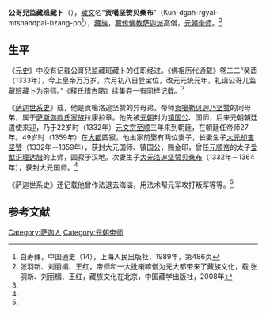 '''公哥兒监藏班藏卜'''（{{bd|1310年||1359年|}}），[[藏文|藏文]]名“'''贡噶坚赞贝桑布'''”（Kun-dgah-rgyal-mtshandpal-bzang-po<ref name=bai>白寿彝，中国通史（14），上海人民出版社，1989年，第486页</ref>），[[藏族|藏族]]，[[藏传佛教|藏传佛教]][[萨迦派|萨迦派]]高僧，[[元朝|元朝]][[帝师|帝师]]。<ref name=zhang>张羽新、刘丽楣、王红，帝师和一大批喇嘛僧为元大都带来了藏族文化，载 张羽新、刘丽楣、王红，藏族文化在北京，中国藏学出版社，2008年</ref>

==生平==
《[[元史|元史]]》中没有记载公哥兒监藏班藏卜的任职经过。《佛祖历代通载》卷二二“癸酉（1333年），今上皇帝万万岁，六月初八日登宝位，改元元统元年，礼请公哥儿监藏班藏卜为帝师。”《释氏稽古略》续集卷一有同样记载。<ref name=zhang/>

《[[萨迦世系史|萨迦世系史]]》载，他是贡噶洛追坚赞的异母弟，帝师[[公哥列思八冲纳思监藏班藏卜|贡噶勒贝迥乃坚赞]]的同母弟，属于[[萨斯迦|萨斯迦]][[款氏家族|款氏家族]]拉康拉章。他先被[[元朝|元朝]]封为[[镇国公|镇国公]]、国师，后来元朝朝廷遣使来迎，乃于22岁时（1332年）[[元文宗|元文宗]][[至顺|至顺]]三年来到朝廷，在朝廷任帝师27年。49岁时（1359年）在[[元大都|大都]]圆寂。他出家前娶有两位妻子，长妻生子[[大元却吉坚赞|大元却吉坚赞]]（1332年－1359年），获封大元国师、镇国公，赐金印，曾任[[元顺帝|元顺帝]]的太子[[爱猷识理达腊|爱猷识理达腊]]的上师，圆寂于汉地。次妻生子[[大元洛追坚赞贝桑布|大元洛追坚赞贝桑布]]（1332年－1364年），获封大元国师。<ref name=zhang/>

《萨迦世系史》还记载他曾作法退去海溢，用法术帮元军攻打叛军等等。<ref name=zhang/>
{{start box}}
{{s-before|[[辇真吃剌失思|辇真吃剌失思]]}}
{{s-title|[[元朝|元朝]][[帝师|帝师]]|1332年—1359年}}
{{s-after|[[唆南罗古罗思|唆南罗古罗思]]}}
{{end box}}
==参考文献==
{{reflist}}

[[Category:萨迦人|Category:萨迦人]]
[[Category:元朝帝师|Category:元朝帝师]]